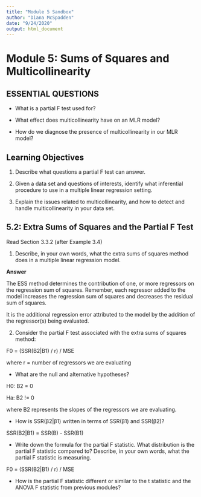 ```yaml
---
title: "Module 5 Sandbox"
author: "Diana McSpadden"
date: "9/24/2020"
output: html_document
---
```


# Module 5: Sums of Squares and Multicollinearity

## ESSENTIAL QUESTIONS

* What is a partial F test used for?

* What effect does multicollinearity have on an MLR model?

* How do we diagnose the presence of multicollinearity in our MLR model?

## Learning Objectives

1. Describe what questions a partial F test can answer.

2. Given a data set and questions of interests, identify what inferential procedure to use in a multiple linear regression setting.

3. Explain the issues related to multicollinearity, and how to detect and handle multicollinearity in your data set.

## 5.2: Extra Sums of Squares and the Partial F Test

Read Section 3.3.2 (after Example 3.4) 

1. Describe, in your own words, what the extra sums of squares method does in a multiple linear regression model. 

**Answer**

The ESS method determines the contribution of one, or more regressors on the regression sum of squares. Remember, each regressor added to the model increases the regression sum of squares and decreases the residual sum of squares.

It is the additional regression error attributed to the model by the addition of the regressor(s) being evaluated.

2. Consider the partial F test associated with the extra sums of squares method: 

F0 = (SSR(B2|B1) / r) / MSE

where r = number of regressors we are evaluating

* What are the null and alternative hypotheses? 

H0: B2 = 0

Ha: B2 != 0

where B2 represents the slopes of the regressors we are evaluating.


* How is SSR(β2|β1) written in terms of SSR(β1) and SSR(β2)? 

SSR(B2|B1) = SSR(B) - SSR(B1)

* Write down the formula for the partial F statistic. What distribution is the partial F statistic compared to? Describe, in your own words, what the partial F statistic is measuring. 


F0 = (SSR(B2|B1) / r) / MSE

* How is the partial F statistic different or similar to the t statistic and the ANOVA F statistic from previous modules?